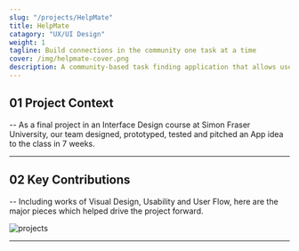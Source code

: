 ```yaml
---
slug: "/projects/HelpMate"
title: HelpMate
catagory: "UX/UI Design"
weight: 1
tagline: Build connections in the community one task at a time
cover: /img/helpmate-cover.png
description: A community-based task finding application that allows users to help their community members with household chores.
---
```


## 01 Project Context
-- As a final project in an Interface Design course at Simon Fraser University, our team designed, prototyped, tested and pitched an App idea to the class in 7 weeks.

<ProjectInfo>
  <ProjectInfoItem
    fieldName="My Role"
    value="UX/UI Design, Illustration"
  />
  <ProjectInfoItem
    fieldName="Project Scope"
    value="7 weeks school porject"
  />
  <ProjectInfoItem fieldName="Tools" value="Figma" />
  <ProjectInfoItem
    fieldName="Team"
    value="Jessie Li, Jennifer Ho, Mattias Hallin, Alvin Leung"
  />
</ProjectInfo>

***

## 02 Key Contributions
-- Including works of Visual Design, Usability and User Flow, here are the major pieces which helped drive the project forward.

![projects](../img/helpmate-cover.png)

***
